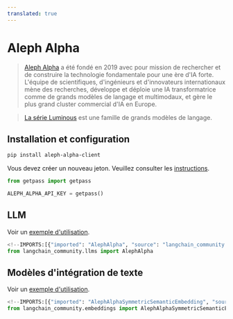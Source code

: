 ```yaml
---
translated: true
---
```


# Aleph Alpha

>[Aleph Alpha](https://docs.aleph-alpha.com/) a été fondé en 2019 avec pour mission de rechercher et de construire la technologie fondamentale pour une ère d'IA forte. L'équipe de scientifiques, d'ingénieurs et d'innovateurs internationaux mène des recherches, développe et déploie une IA transformatrice comme de grands modèles de langage et multimodaux, et gère le plus grand cluster commercial d'IA en Europe.

>[La série Luminous](https://docs.aleph-alpha.com/docs/introduction/luminous/) est une famille de grands modèles de langage.

## Installation et configuration

```bash
pip install aleph-alpha-client
```

Vous devez créer un nouveau jeton. Veuillez consulter les [instructions](https://docs.aleph-alpha.com/docs/account/#create-a-new-token).

```python
from getpass import getpass

ALEPH_ALPHA_API_KEY = getpass()
```

## LLM

Voir un [exemple d'utilisation](/docs/integrations/llms/aleph_alpha).

```python
<!--IMPORTS:[{"imported": "AlephAlpha", "source": "langchain_community.llms", "docs": "https://api.python.langchain.com/en/latest/llms/langchain_community.llms.aleph_alpha.AlephAlpha.html", "title": "Aleph Alpha"}]-->
from langchain_community.llms import AlephAlpha
```

## Modèles d'intégration de texte

Voir un [exemple d'utilisation](/docs/integrations/text_embedding/aleph_alpha).

```python
<!--IMPORTS:[{"imported": "AlephAlphaSymmetricSemanticEmbedding", "source": "langchain_community.embeddings", "docs": "https://api.python.langchain.com/en/latest/embeddings/langchain_community.embeddings.aleph_alpha.AlephAlphaSymmetricSemanticEmbedding.html", "title": "Aleph Alpha"}, {"imported": "AlephAlphaAsymmetricSemanticEmbedding", "source": "langchain_community.embeddings", "docs": "https://api.python.langchain.com/en/latest/embeddings/langchain_community.embeddings.aleph_alpha.AlephAlphaAsymmetricSemanticEmbedding.html", "title": "Aleph Alpha"}]-->
from langchain_community.embeddings import AlephAlphaSymmetricSemanticEmbedding, AlephAlphaAsymmetricSemanticEmbedding
```

